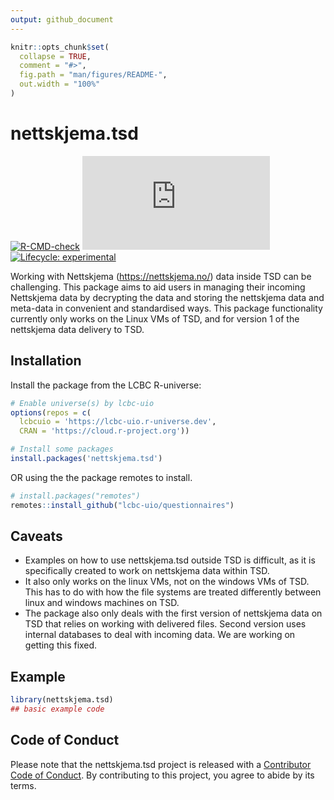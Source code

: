 ```yaml
---
output: github_document
---
```


<!-- README.md is generated from README.Rmd. Please edit that file -->

```r
knitr::opts_chunk$set(
  collapse = TRUE,
  comment = "#>",
  fig.path = "man/figures/README-",
  out.width = "100%"
)
```

# nettskjema.tsd

<!-- badges: start -->
[![R-CMD-check](https://github.com/Athanasiamo/nettskjema.tsd/actions/workflows/R-CMD-check.yaml/badge.svg)](https://github.com/Athanasiamo/nettskjema.tsd/actions/workflows/R-CMD-check.yaml)
[![CRAN status](https://www.r-pkg.org/badges/version/nettskjema.tsd)](https://CRAN.R-project.org/package=nettskjema.tsd)
[![Lifecycle: experimental](https://img.shields.io/badge/lifecycle-experimental-orange.svg)](https://lifecycle.r-lib.org/articles/stages.html#experimental)
<!-- [![downloads](https://cranlogs.r-pkg.org/badges/last-month/nettskjema.tsd?color=blue)](https://r-pkg.org/pkg/nettskjema.tsd) -->
<!-- badges: end -->

Working with Nettskjema (<https://nettskjema.no/>) data inside TSD can be challenging. 
This package aims to aid users in managing their incoming Nettskjema data by decrypting the data and storing the nettskjema data and meta-data in convenient and standardised ways. 
This package functionality currently only works on the Linux VMs of TSD, and for version 1 of the nettskjema data delivery to TSD.

## Installation

Install the package from the LCBC R-universe:

```r
# Enable universe(s) by lcbc-uio
options(repos = c(
  lcbcuio = 'https://lcbc-uio.r-universe.dev',
  CRAN = 'https://cloud.r-project.org'))

# Install some packages
install.packages('nettskjema.tsd')
```

OR using the the package remotes to install.

```r
# install.packages("remotes")
remotes::install_github("lcbc-uio/questionnaires")
```


## Caveats

- Examples on how to use nettskjema.tsd outside TSD is difficult, as it is specifically created to work on nettskjema data within TSD.
- It also only works on the linux VMs, not on the windows VMs of TSD.
  This has to do with how the file systems are treated differently between linux and windows machines on TSD.
- The package also only deals with the first version of nettskjema data on TSD that relies on working with delivered files.
Second version uses internal databases to deal with incoming data.
We are working on getting this fixed.

## Example

```r
library(nettskjema.tsd)
## basic example code
```

## Code of Conduct

Please note that the nettskjema.tsd project is released with a [Contributor Code of Conduct](https://athanasiamo.github.io/nettskjema.tsd/CODE_OF_CONDUCT.html). By contributing to this project, you agree to abide by its terms.

